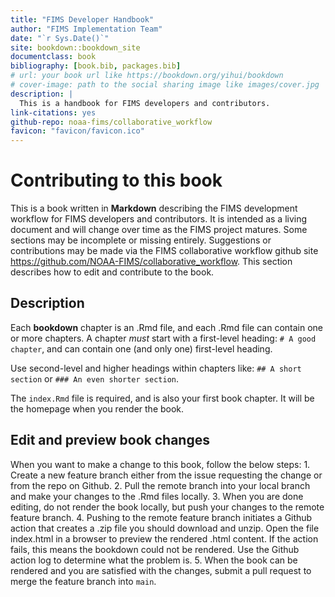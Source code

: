 ```yaml
--- 
title: "FIMS Developer Handbook"
author: "FIMS Implementation Team"
date: "`r Sys.Date()`"
site: bookdown::bookdown_site
documentclass: book
bibliography: [book.bib, packages.bib]
# url: your book url like https://bookdown.org/yihui/bookdown
# cover-image: path to the social sharing image like images/cover.jpg
description: |
  This is a handbook for FIMS developers and contributors. 
link-citations: yes
github-repo: noaa-fims/collaborative_workflow
favicon: "favicon/favicon.ico"
---
```


# Contributing to this book

This is a book written in **Markdown** describing the FIMS development
 workflow for FIMS developers and contributors. It is intended as a 
 living document and will change over time as the FIMS project matures.
  Some sections may be incomplete or missing entirely. Suggestions or 
  contributions may be made via the FIMS collaborative workflow github site 
  <https://github.com/NOAA-FIMS/collaborative_workflow>. This section describes how to edit 
  and contribute to the book.

## Description 

Each **bookdown** chapter is an .Rmd file, and each .Rmd file can 
contain one or more chapters. A chapter *must* start with a first-level
 heading: `# A good chapter`, and can contain one (and only one) 
 first-level heading.

Use second-level and higher headings within chapters like: 
`## A short section` or `### An even shorter section`.

The `index.Rmd` file is required, and is also your first book chapter.
 It will be the homepage when you render the book.

## Edit and preview book changes

When you want to make a change to this book, follow the below steps:
1. Create a new feature branch either from the issue requesting the 
change or from the repo on Github.
2. Pull the remote branch into your local branch and make your changes
to the .Rmd files locally.
3. When you are done editing, do not render the book locally, but push 
your changes to the remote feature branch.
4. Pushing to the remote feature branch initiates a Github action that
creates a .zip file you should download and unzip. Open the file 
index.html in a browser to preview the rendered .html content. If the
action fails, this means the bookdown could not be rendered. Use the
Github action log to determine what the problem is.
5. When the book can be rendered and you are satisfied with the changes, 
submit a pull request to merge the feature branch into `main`.

